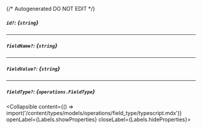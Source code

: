 {/* Autogenerated DO NOT EDIT  */}

##### `id?`: *{`string`}*

---
##### `fieldName?`: *{`string`}*

---
##### `fieldValue?`: *{`string`}*

---
##### `fieldType?`: *{`operations.FieldType`}*
<Collapsible content={() => import('/content/types/models/operations/field_type/typescript.mdx')} openLabel={Labels.showProperties} closeLabel={Labels.hideProperties}>
</Collapsible>


